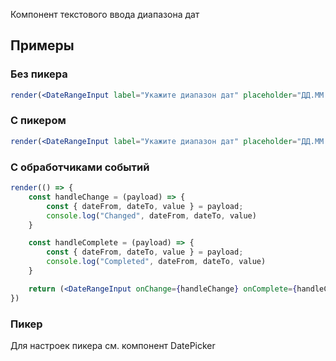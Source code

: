 Компонент текстового ввода диапазона дат

## Примеры

### Без пикера
```jsx live
render(<DateRangeInput label="Укажите диапазон дат" placeholder="ДД.ММ.ГГГГ - ДД.ММ.ГГГГ"/>)
```

### С пикером
```jsx live
render(<DateRangeInput label="Укажите диапазон дат" placeholder="ДД.ММ.ГГГГ - ДД.ММ.ГГГГ" picker />)
```

### С обработчиками событий
```jsx live
render(() => {
    const handleChange = (payload) => {
        const { dateFrom, dateTo, value } = payload;
        console.log("Changed", dateFrom, dateTo, value)
    }

    const handleComplete = (payload) => {
        const { dateFrom, dateTo, value } = payload;
        console.log("Completed", dateFrom, dateTo, value)
    }

    return (<DateRangeInput onChange={handleChange} onComplete={handleComplete} label="Укажите диапазон дат" placeholder="ДД.ММ.ГГГГ - ДД.ММ.ГГГГ" picker />)
})
```

### Пикер
Для настроек пикера см. компонент DatePicker